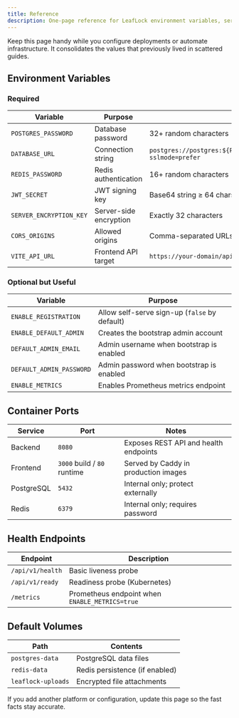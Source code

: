 ```yaml
---
title: Reference
description: One-page reference for LeafLock environment variables, services, and default ports.
---
```


Keep this page handy while you configure deployments or automate infrastructure. It consolidates the values that previously lived in scattered guides.

## Environment Variables

### Required

| Variable | Purpose | Notes |
| --- | --- | --- |
| `POSTGRES_PASSWORD` | Database password | 32+ random characters |
| `DATABASE_URL` | Connection string | `postgres://postgres:${POSTGRES_PASSWORD}@postgres:5432/notes?sslmode=prefer` |
| `REDIS_PASSWORD` | Redis authentication | 16+ random characters |
| `JWT_SECRET` | JWT signing key | Base64 string ≥ 64 chars |
| `SERVER_ENCRYPTION_KEY` | Server-side encryption | Exactly 32 characters |
| `CORS_ORIGINS` | Allowed origins | Comma-separated URLs |
| `VITE_API_URL` | Frontend API target | `https://your-domain/api/v1` |

### Optional but Useful

| Variable | Purpose |
| --- | --- |
| `ENABLE_REGISTRATION` | Allow self-serve sign-up (`false` by default) |
| `ENABLE_DEFAULT_ADMIN` | Creates the bootstrap admin account |
| `DEFAULT_ADMIN_EMAIL` | Admin username when bootstrap is enabled |
| `DEFAULT_ADMIN_PASSWORD` | Admin password when bootstrap is enabled |
| `ENABLE_METRICS` | Enables Prometheus metrics endpoint |

## Container Ports

| Service | Port | Notes |
| --- | --- | --- |
| Backend | `8080` | Exposes REST API and health endpoints |
| Frontend | `3000` build / `80` runtime | Served by Caddy in production images |
| PostgreSQL | `5432` | Internal only; protect externally |
| Redis | `6379` | Internal only; requires password |

## Health Endpoints

| Endpoint | Description |
| --- | --- |
| `/api/v1/health` | Basic liveness probe |
| `/api/v1/ready` | Readiness probe (Kubernetes) |
| `/metrics` | Prometheus endpoint when `ENABLE_METRICS=true` |

## Default Volumes

| Path | Contents |
| --- | --- |
| `postgres-data` | PostgreSQL data files |
| `redis-data` | Redis persistence (if enabled) |
| `leaflock-uploads` | Encrypted file attachments |

If you add another platform or configuration, update this page so the fast facts stay accurate.
